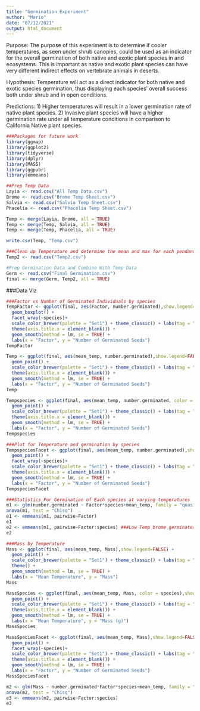 ```yaml
---
title: "Germination Experiment"
author: "Mario"
date: "07/12/2021"
output: html_document
---
```

Purpose:
The purpose of this experiment is to determine if cooler temperatures, as seen under shrub canopies, could be used as an indicator for the overall germination of both native and exotic plant species in arid ecosystems. This is important as native and exotic plant species can have very different indirect effects on vertebrate animals in deserts.

Hypothesis:
Temperature will act as a direct indicator for both native and exotic species germination, thus displaying each species’ overall success both under shrub and in open conditions.

Predictions:
1)	Higher temperatures will result in a lower germination rate of native plant species.
2)	Invasive plant species will have a higher germination rate under all temperature conditions in comparison to California Native plant species. 


```r
###Packages for future work
library(ggmap)
library(ggplot2)
library(tidyverse)
library(dplyr)
library(MASS)
library(ggpubr) 
library(emmeans)
```
```r
##Prep Temp Data
Layia <- read.csv("All Temp Data.csv")
Brome <- read.csv("Brome Temp Sheet.csv")
Salvia <- read.csv("Salvia Temp Sheet.csv")
Phacelia <- read.csv("Phacelia Temp Sheet.csv")

Temp <- merge(Layia, Brome, all = TRUE)
Temp <- merge(Temp, Salvia, all = TRUE)
Temp <- merge(Temp, Phacelia, all = TRUE)

write.csv(Temp, "Temp.csv")

###Clean up Temperature and determine the mean and max for each pendant.
Temp2 <- read.csv("Temp2.csv")

```

```r
#Prep Germination Data and Combine With Temp Data
Germ <- read.csv("Final Germination.csv")
final <- merge(Germ, Temp2, all = TRUE)
```


###Data Viz
```r
###Factor vs Number of Germinated Individuals by species
TempFactor <- ggplot(final, aes(Factor, number.germinated),show.legend=FALSE) +
  geom_boxplot() +
  facet_wrap(~species)+
  scale_color_brewer(palette = "Set1") + theme_classic() + labs(tag = "A")+
  theme(axis.title.x = element_blank()) +
  geom_smooth(method = lm, se = TRUE) + 
  labs(x = "Factor", y = "Number of Germinated Seeds")
TempFactor
```
```r
Temp <- ggplot(final, aes(mean_temp, number.germinated),show.legend=FALSE) +
  geom_point() +
  scale_color_brewer(palette = "Set1") + theme_classic() + labs(tag = "A")+
  theme(axis.title.x = element_blank()) +
  geom_smooth(method = lm, se = TRUE) + 
  labs(x = "Factor", y = "Number of Germinated Seeds")
Temp
```

```r
Tempspecies <- ggplot(final, aes(mean_temp, number.germinated, color = species),show.legend=FALSE) +
  geom_point() +
  scale_color_brewer(palette = "Set1") + theme_classic() + labs(tag = "A")+
  theme(axis.title.x = element_blank()) +
  geom_smooth(method = lm, se = TRUE) + 
  labs(x = "Factor", y = "Number of Germinated Seeds")
Tempspecies
```

```r
###Plot for Temperature and germination by species
TempspeciesFacet <- ggplot(final, aes(mean_temp, number.germinated),show.legend=FALSE) +
  geom_point() +
  facet_wrap(~species)+
  scale_color_brewer(palette = "Set1") + theme_classic() + labs(tag = "A")+
  theme(axis.title.x = element_blank()) +
  geom_smooth(method = lm, se = TRUE) + 
  labs(x = "Factor", y = "Number of Germinated Seeds")
TempspeciesFacet
```

```r
###Statistics For Germination of Each species at varying temperatures
m1 <- glm(number.germinated ~ Factor*species+mean_temp, family = "quasipoisson", data = final)
anova(m1, test = "Chisq")
e1 <- emmeans(m1, pairwise~Factor)
e1
e2 <- emmeans(m1, pairwise~Factor:species) ###Low Temp brome germinates the same amount as Layia at all temps
e2
```
```r
###Mass by Temperature 
Mass <- ggplot(final, aes(mean_temp, Mass),show.legend=FALSE) +
  geom_point() +
  scale_color_brewer(palette = "Set1") + theme_classic() + labs(tag = "A")+
  theme() +
  geom_smooth(method = lm, se = TRUE) + 
  labs(x = "Mean Temperature", y = "Mass")
Mass
```
```r
MassSpecies <- ggplot(final, aes(mean_temp, Mass, color = species),show.legend=FALSE) +
  geom_point() +
  scale_color_brewer(palette = "Set1") + theme_classic() + labs(tag = "A")+
  theme(axis.title.x = element_blank()) +
  geom_smooth(method = lm, se = TRUE) + 
  labs(x = "Mean Temperature", y = "Mass (g)")
MassSpecies
```
```r
MassSpeciesFacet <- ggplot(final, aes(mean_temp, Mass),show.legend=FALSE) +
  geom_point() +
  facet_wrap(~species)+
  scale_color_brewer(palette = "Set1") + theme_classic() + labs(tag = "A")+
  theme(axis.title.x = element_blank()) +
  geom_smooth(method = lm, se = TRUE) + 
  labs(x = "Factor", y = "Number of Germinated Seeds")
MassSpeciesFacet
```

```r
m2 <- glm(Mass ~ number.germinated*Factor*species+mean_temp, family = "quasipoisson", data = final)
anova(m2, test = "Chisq")
e3 <- emmeans(m2, pairwise~Factor:species)
e3

```

